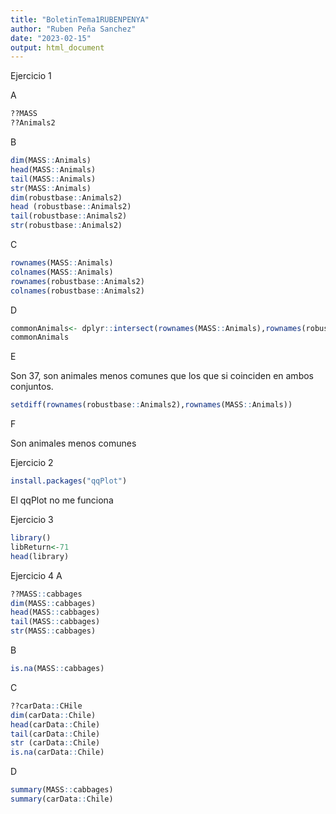 ```yaml
---
title: "BoletinTema1RUBENPENYA"
author: "Ruben Peña Sanchez"
date: "2023-02-15"
output: html_document
---
```


Ejercicio 1 

A

```r
??MASS
??Animals2
```
B
```r
dim(MASS::Animals)
head(MASS::Animals)
tail(MASS::Animals)
str(MASS::Animals)
dim(robustbase::Animals2)
head (robustbase::Animals2)
tail(robustbase::Animals2)
str(robustbase::Animals2)
```
C

```r
rownames(MASS::Animals)
colnames(MASS::Animals)
rownames(robustbase::Animals2)
colnames(robustbase::Animals2)
```
D
```r
commonAnimals<- dplyr::intersect(rownames(MASS::Animals),rownames(robustbase::Animals2))
commonAnimals
```

E

Son 37, son animales menos comunes que los que si coinciden en ambos conjuntos.

```r
setdiff(rownames(robustbase::Animals2),rownames(MASS::Animals))
```

F

Son animales menos comunes

Ejercicio 2

```r
install.packages("qqPlot")
```
El qqPlot no me funciona

Ejercicio 3
```r
library()
libReturn<-71
head(library)
```

Ejercicio 4 A
```r
??MASS::cabbages
dim(MASS::cabbages)
head(MASS::cabbages)
tail(MASS::cabbages)
str(MASS::cabbages)
```

B
```r
is.na(MASS::cabbages)
```
C
```r
??carData::CHile
dim(carData::Chile)
head(carData::Chile)
tail(carData::Chile)
str (carData::Chile)
is.na(carData::Chile)
```
D
```r
summary(MASS::cabbages)
summary(carData::Chile)
```
